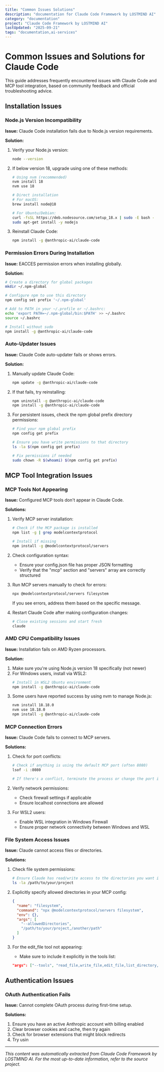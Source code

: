 ```yaml
---
title: "Common Issues Solutions"
description: "documentation for Claude Code Framework by LOSTMIND AI"
category: "documentation"
project: "Claude Code Framework by LOSTMIND AI"
lastUpdated: "2025-09-21"
tags: "documentation,ai-services"
---
```


# Common Issues and Solutions for Claude Code

This guide addresses frequently encountered issues with Claude Code and MCP tool integration, based on community feedback and official troubleshooting advice.

## Installation Issues

### Node.js Version Incompatibility

**Issue:** Claude Code installation fails due to Node.js version requirements.

**Solution:**
1. Verify your Node.js version:
   ```bash
   node --version
   ```
2. If below version 18, upgrade using one of these methods:
   ```bash
   # Using nvm (recommended)
   nvm install 18
   nvm use 18
   
   # Direct installation
   # For macOS:
   brew install node@18
   
   # For Ubuntu/Debian:
   curl -fsSL https://deb.nodesource.com/setup_18.x | sudo -E bash -
   sudo apt-get install -y nodejs
   ```
3. Reinstall Claude Code:
   ```bash
   npm install -g @anthropic-ai/claude-code
   ```

### Permission Errors During Installation

**Issue:** EACCES permission errors when installing globally.

**Solution:**
```bash
# Create a directory for global packages
mkdir ~/.npm-global

# Configure npm to use this directory
npm config set prefix '~/.npm-global'

# Add to PATH in your ~/.profile or ~/.bashrc:
echo 'export PATH=~/.npm-global/bin:$PATH' >> ~/.bashrc
source ~/.bashrc

# Install without sudo
npm install -g @anthropic-ai/claude-code
```

### Auto-Updater Issues

**Issue:** Claude Code auto-updater fails or shows errors.

**Solution:**
1. Manually update Claude Code:
   ```bash
   npm update -g @anthropic-ai/claude-code
   ```
2. If that fails, try reinstalling:
   ```bash
   npm uninstall -g @anthropic-ai/claude-code
   npm install -g @anthropic-ai/claude-code
   ```
3. For persistent issues, check the npm global prefix directory permissions:
   ```bash
   # Find your npm global prefix
   npm config get prefix
   
   # Ensure you have write permissions to that directory
   ls -la $(npm config get prefix)
   
   # Fix permissions if needed
   sudo chown -R $(whoami) $(npm config get prefix)
   ```

## MCP Tool Integration Issues

### MCP Tools Not Appearing

**Issue:** Configured MCP tools don't appear in Claude Code.

**Solutions:**

1. Verify MCP server installation:
   ```bash
   # Check if the MCP package is installed
   npm list -g | grep modelcontextprotocol
   
   # Install if missing
   npm install -g @modelcontextprotocol/servers
   ```

2. Check configuration syntax:
   - Ensure your config.json file has proper JSON formatting
   - Verify that the "mcp" section and "servers" array are correctly structured

3. Run MCP servers manually to check for errors:
   ```bash
   npx @modelcontextprotocol/servers filesystem
   ```
   If you see errors, address them based on the specific message.

4. Restart Claude Code after making configuration changes:
   ```bash
   # Close existing sessions and start fresh
   claude
   ```

### AMD CPU Compatibility Issues

**Issue:** Installation fails on AMD Ryzen processors.

**Solution:**
1. Make sure you're using Node.js version 18 specifically (not newer)
2. For Windows users, install via WSL2:
   ```bash
   # Install in WSL2 Ubuntu environment
   npm install -g @anthropic-ai/claude-code
   ```
3. Some users have reported success by using nvm to manage Node.js:
   ```bash
   nvm install 18.18.0
   nvm use 18.18.0
   npm install -g @anthropic-ai/claude-code
   ```

### MCP Connection Errors

**Issue:** Claude Code fails to connect to MCP servers.

**Solutions:**
1. Check for port conflicts:
   ```bash
   # Check if anything is using the default MCP port (often 8080)
   lsof -i :8080
   
   # If there's a conflict, terminate the process or change the port in your MCP config
   ```

2. Verify network permissions:
   - Check firewall settings if applicable
   - Ensure localhost connections are allowed

3. For WSL2 users:
   - Enable WSL integration in Windows Firewall
   - Ensure proper network connectivity between Windows and WSL

### File System Access Issues

**Issue:** Claude cannot access files or directories.

**Solutions:**
1. Check file system permissions:
   ```bash
   # Ensure Claude has read/write access to the directories you want it to work with
   ls -la /path/to/your/project
   ```

2. Explicitly specify allowed directories in your MCP config:
   ```json
   {
     "name": "filesystem",
     "command": "npx @modelcontextprotocol/servers filesystem",
     "env": {},
     "args": [
       "--allowedDirectories", 
       "/path/to/your/project,/another/path"
     ]
   }
   ```

3. For the edit_file tool not appearing:
   - Make sure to include it explicitly in the tools list:
   ```json
   "args": ["--tools", "read_file,write_file,edit_file,list_directory,create_directory"]
   ```

## Authentication Issues

### OAuth Authentication Fails

**Issue:** Cannot complete OAuth process during first-time setup.

**Solutions:**
1. Ensure you have an active Anthropic account with billing enabled
2. Clear browser cookies and cache, then try again
3. Check for browser extensions that might block redirects
4. Try usin

---
*This content was automatically extracted from Claude Code Framework by LOSTMIND AI. For the most up-to-date information, refer to the source project.*
